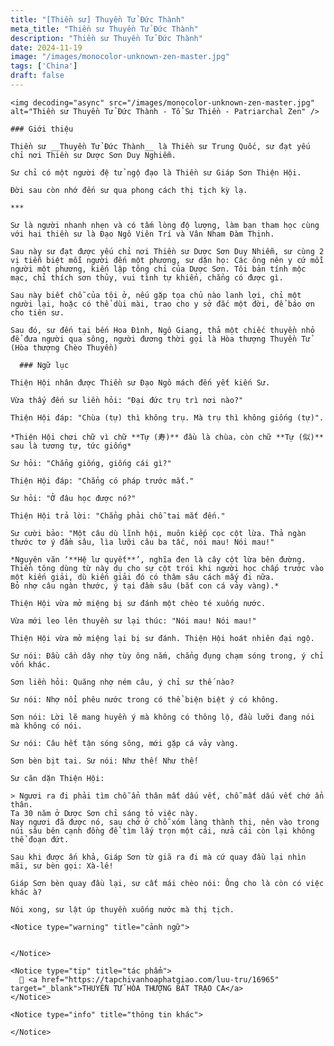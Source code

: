 ```yaml
---
title: "[Thiền sư] Thuyền Tử Đức Thành"
meta_title: "Thiền sư Thuyền Tử Đức Thành"
description: "Thiền sư Thuyền Tử Đức Thành"
date: 2024-11-19
image: "/images/monocolor-unknown-zen-master.jpg"
tags: ['China']
draft: false
---
```


<div className="grid xl:grid-cols-8 lg:grid-cols-8 md:grid-cols-2 sm:grid-cols-2 xs:grid-cols-1 gap-8 bg-body dark:bg-darkmode-body">

  <div className="lg:col-span-3 md:col-span-1">

    <img decoding="async" src="/images/monocolor-unknown-zen-master.jpg" alt="Thiền sư Thuyền Tử Đức Thành - Tổ Sư Thiền - Patriarchal Zen" />

    ### Giới thiệu

    Thiền sư __Thuyền Tử Đức Thành__ là Thiền sư Trung Quốc, sư đạt yếu chỉ nơi Thiền sư Dược Sơn Duy Nghiễm.

    Sư chỉ có một người đệ tử ngộ đạo là Thiền sư Giáp Sơn Thiện Hội.

    Đời sau còn nhớ đến sư qua phong cách thị tịch kỳ lạ.

    ***

    Sư là người nhanh nhẹn và có tấm lòng độ lượng, làm bạn tham học cùng với hai thiền sư là Đạo Ngô Viên Trí và Vân Nham Đàm Thịnh.

    Sau này sư đạt được yếu chỉ nơi Thiền sư Dược Sơn Duy Nhiễm, sư cùng 2 vị tiễn biệt mỗi người đến một phương, sư dặn họ: Các ông nên y cứ mỗi người một phương, kiến lập tông chỉ của Dược Sơn. Tôi bản tính mộc mạc, chỉ thích sơn thủy, vui tình tự khiển, chẳng có được gì.

    Sau này biết chỗ của tôi ở, nếu gặp tọa chủ nào lanh lợi, chỉ một người lại, hoặc có thể dùi mài, trao cho y sở đắc một đời, để báo ơn cho tiên sư.

    Sau đó, sư đến tại bến Hoa Đình, Ngô Giang, thả một chiếc thuyền nhỏ để đưa người qua sông, người đương thời gọi là Hòa thượng Thuyền Tử (Hòa thượng Chèo Thuyền)

  </div>

  <div className="lg:col-span-5 md:col-span-1">

      ### Ngữ lục

    Thiện Hội nhân được Thiền sư Đạo Ngô mách đến yết kiến Sư.

    Vừa thấy đến sư liền hỏi: "Đại đức trụ trì nơi nào?"

    Thiện Hội đáp: "Chùa (tự) thì không trụ. Mà trụ thì không giống (tự)".

    *Thiện Hội chơi chữ vì chữ **Tự (寿)** đầu là chùa，còn chữ **Tự (似)** sau là tương tự, tức giống*

    Sư hỏi: "Chẳng giống, giống cái gì?"

    Thiện Hội đáp: "Chẳng có pháp trước mắt."

    Sư hỏi: "Ở đâu học được nó?"

    Thiện Hội trả lời: "Chẳng phải chỗ tai mắt đến."

    Sư cười bảo: "Một câu dù lĩnh hội, muôn kiếp cọc cột lừa. Thả ngàn thước tơ ý đầm sâu, lìa lưỡi câu ba tấc, nói mau! Nói mau!"

    *Nguyên văn ‘**Hệ lư quyết**’, nghĩa đen là cây cột lừa bên đường.
    Thiền tông dùng từ này dụ cho sự cột trói khi người học chấp trước vào một kiến giải, dù kiến giải đó có thâm sâu cách mấy đi nữa.
    Bỏ nhợ câu ngàn thước, ý tại đầm sâu (bắt con cá vảy vàng).*

    Thiện Hội vừa mở miệng bị sư đánh một chèo té xuống nước.

    Vừa mới leo lên thuyền sư lại thúc: "Nói mau! Nói mau!"

    Thiện Hội vừa mở miệng lại bị sư đánh. Thiện Hội hoát nhiên đại ngộ.

    Sư nói: Đầu cần dây nhợ tùy ông nắm, chẳng đụng chạm sóng trong, ý chỉ vốn khác.

    Sơn liền hỏi: Quăng nhợ ném câu, ý chỉ sư thế nào?

    Sư nói: Nhợ nổi phêu nước trong có thể biện biệt ý có không.

    Sơn nói: Lời lẽ mang huyền ý mà không có thông lộ, đầu lưỡi đang nói mà không có nói.

    Sư nói: Câu hết tận sóng sông, mới gặp cá vảy vàng.

    Sơn bèn bịt tai. Sư nói: Như thế! Như thế!

    Sư căn dặn Thiện Hội:

    > Ngươi ra đi phải tìm chỗ ẩn thân mất dấu vết, chỗ mất dấu vết chớ ẩn thân.
    Ta 30 năm ở Dược Sơn chỉ sáng tỏ việc này.
    Nay ngươi đã được nó, sau chớ ở chỗ xóm làng thành thị, nên vào trong núi sâu bên cạnh đồng để tìm lấy trọn một cái, nửa cái còn lại không thể đoạn đứt.

    Sau khi được ấn khả, Giáp Sơn từ giã ra đi mà cứ quay đầu lại nhìn mãi, sư bèn gọi: Xà-lê!

    Giáp Sơn bèn quay đầu lại, sư cất mái chèo nói: Ông cho là còn có việc khác à?

    Nói xong, sư lật úp thuyền xuống nước mà thị tịch.

    <Notice type="warning" title="cảnh ngữ">


    </Notice>

    <Notice type="tip" title="tác phẩm">
      📖 <a href="https://tapchivanhoaphatgiao.com/luu-tru/16965" target="_blank">THUYỀN TỬ HÒA THƯỢNG BÁT TRẠO CA</a>
    </Notice>

    <Notice type="info" title="thông tin khác">

    </Notice>

  </div>

</div>
